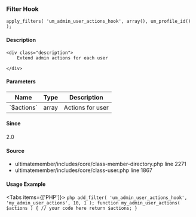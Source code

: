 
<UMBreadCrumb type="filter"/>

### Filter Hook    
    
```
apply_filters( 'um_admin_user_actions_hook', array(), um_profile_id() );
```

#### Description
    <div class="description">
        Extend admin actions for each user
 
    </div>

#### Parameters
            
<table className="table-auto mt-2 border dark:border-gray-500 p-5 text-sm text-left">
<thead>
<tr>
<th  className="px-3">Name</th>
<th  className="px-3">Type</th>
<th  className="px-3">Description</th>
</tr>
</thead>
<tbody>
               <tr >
               <td className="px-3 py-2">`$actions`</td>
               <td className="px-3 py-2">array</td>
               <td className="px-3 py-2 text-sm">Actions for user</td>
               </tr>
</tbody>
</table>

#### Since
<div class="description">
2.0
</div>

#### Source
  - <Link href="https://github.com/ultimatemember/ultimatemember/tree/2.5.0/includes/core/class-member-directory.php#L2271">ultimatemember/includes/core/class-member-directory.php</Link> <Link href="https://github.com/ultimatemember/ultimatemember/tree/2.5.0/includes/core/class-member-directory.php#L2271">line 2271</Link>
  - <Link href="https://github.com/ultimatemember/ultimatemember/tree/2.5.0/includes/core/class-user.php#L1867">ultimatemember/includes/core/class-user.php</Link> <Link href="https://github.com/ultimatemember/ultimatemember/tree/2.5.0/includes/core/class-user.php#L1867">line 1867</Link>



#### Usage Example

<Tabs items={['PHP']}>
    <Tab>
    ```php
    add_filter( 'um_admin_user_actions_hook', 'my_admin_user_actions', 10, 1 );
 function my_admin_user_actions( $actions ) {
     // your code here
     return $actions;
 }
    ```
    </Tab>
</Tabs>